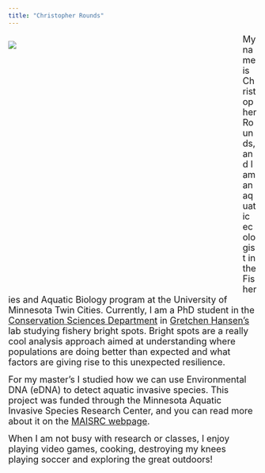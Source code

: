```yaml
---
title: "Christopher Rounds"
---
```


<div style= "float : left; position : relative; top: 0px; width : 450px; height : 525px; padding-right: 24px; margin-bottom : 0px">
![](./photos/Headshot.JPG)

</div>

<font size = "4"> 
My name is Christopher Rounds, and I am an aquatic ecologist in the Fisheries and Aquatic Biology program at the University of Minnesota Twin Cities. Currently, I am a PhD student in the [Conservation Sciences Department](https://conssci.umn.edu/) in [Gretchen Hansen’s](https://gretchenhansen.squarespace.com/) lab studying fishery bright spots. Bright spots are a really cool analysis approach aimed at understanding where populations are doing better than expected and what factors are giving rise to this unexpected resilience. 
  
  For my master’s I studied how we can use Environmental DNA (eDNA) to detect aquatic invasive species. This project was funded through the Minnesota Aquatic Invasive Species Research Center, and you can read more about it on the [MAISRC webpage](https://maisrc.umn.edu/edna-monitoring).
</font>  
  
  
<font size = "4">
When I am not busy with research or classes, I enjoy playing video games, cooking, destroying my knees playing soccer and exploring the great outdoors! 
</font>

